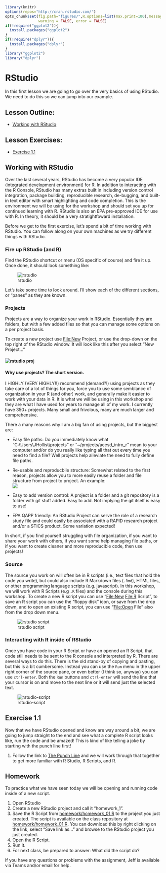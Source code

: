 ```r
library(knitr)
options(repos="http://cran.rstudio.com/")
opts_chunk$set(fig.path="figures/",R.options=list(max.print=100),message = FALSE,
               warning = FALSE, error = FALSE)
if(!require("ggplot2")){
  install.packages("ggplot2")
}
if(!require("dplyr")){
  install.packages("dplyr")
}
library("ggplot2")
library("dplyr")
```

# RStudio

In this first lesson we are going to go over the very basics of using RStudio. We need to do this so we can jump into our example.

## Lesson Outline:

-   [Working with RStudio](#working-with-rstudio)

## Lesson Exercises:

-   [Exercise 1.1](#exercise-11)

## Working with RStudio {#working-with-rstudio}

Over the last several years, RStudio has become a very popular IDE (integrated development environment) for R. In addition to interacting with the R Console, RStudio has many extras built in including version control integration, package building, reproducible research, de-bugging, and built-in text editor with smart highlighting and code completion. This is the environment we will be using for the workshop and should set you up for continued learning with R. RStudio is also an EPA pre-approved IDE for use with R. In theory, it should be a very stratightfoward installation.

Before we get to the first exercise, let's spend a bit of time working with RStudio. You can follow along on your own machines as we try different things with RStudio.

### Fire up RStudio (and R)

Find the RStudio shortcut or menu (OS specific of course) and fire it up. Once done, it should look something like:

![rstudio](figures/rstudio.jpg)

Let's take some time to look around. I'll show each of the different sections, or "panes" as they are known.

### Projects

Projects are a way to organize your work in RStudio. Essentially they are folders, but with a few added files so that you can manage some options on a per project basis.

To create a new project use <File:New> Project, or use the drop-down on the top right of the RStudio window. It will look like this after you select "New Project..."

#### ![rstudio proj](figures/rstudio_proj.jpg) 

#### Why use projects?  The short version.

I HIGHLY (VERY HIGHLY!!) recommend (demand?!) using projects as they take care of a lot of things for you, force you to use some semblance of organization in your R (and other) work, and generally make it easier to work with your data in R. It is what we will be using in this workshop and they are what I have used for years to manage all of my work.  I currently have 350+ projects.  Many small and frivolous, many are much larger and comprehensive.  

There a many reasons why I am a big fan of using projects, but the biggest are:

-   Easy file paths: Do you immediately know what "C:\\Users\\JHollist\\projects" or "\~/projects/acesd_intro_r" mean to your computer and/or do you really like typing all that out every time you need to find a file? Well projects help alleviate the need to fully define file paths.
-   Re-usable and reproducbile structure: Somewhat related to the first reason, projects allow you to more easily reuse a folder and file structure from project to project. An example:\
    ![](figures/folder_structure.png)

-   Easy to add version control: A project is a folder and a git repository is a folder with git stuff added. Easy to add. Not implying the git itself is easy to use!
-   EPA QAPP friendly: An RStudio Project can serve the role of a research study file and could easily be associated with a RAPID research project and/or a STICS product. Some variation expected!

In short, if you find yourself struggling with file organization, if you want to share your work with others, if you want some help managing file paths, or if you want to create cleaner and more reproducible code, then use projects!

### Source

The source you work on will often be in R scripts (i.e., text files that hold the code you write), but could also include R Markdown files (`.Rmd`), HTML files, or other programming language scripts (e.g. javascript). In this workshop, we will work with R Scripts (e.g `.R` files) and the console during this workshop. To create a new R script you can use "<File:New> <File:R> Script", to save an R script you can use the "floppy disk" icon, or save from the drop down, and to open an existing R script, you can use "<File:Open> File" also from the drop down menu.

![rstudio script](figures/rstudio_script.jpg)

### Interacting with R inside of RStudio

Once you have code in your R Script or have an opened an R Script, that code still needs to be sent to the R console and interpreted by R. There are several ways to do this. There is the old stand-by of copying and pasting, but this is a bit cumbersome. Instead you can use the `Run` menu in the upper right corner of the source pane, or even better (I think so, anyway) you can use `ctrl-enter`. Both the `Run` buttons and `ctrl-enter` will send the line that your cursor is on and move to the next line or it will send just the selected text.

![rstudio-script](figures/rstudio_run.jpg)

## Exercise 1.1

Now that we have RStudio opened and know are way around a bit, we are going to jump straight to the end and see what a complete R script looks like, run the code and be amazed! This is kind of like telling a joke by starting with the punch line first!

1.  Follow the link to [The Punch Line](punchline.md) and we will work through that together to get more familiar with R Studio, R Scripts, and R.

## Homework

To practice what we have seen today we will be opening and running code inside of a new script. 

1.  Open RStudio
2.  Create a new RStudio project and call it "homework_1".
3.  Save the R Script from [homework/homework_01.R](https://raw.githubusercontent.com/usepa/acesd_intro_r/master/homework/homework_01.R) to the project you just created.  The script is available on the class repository at [homework/homework_01.R](https://raw.githubusercontent.com/usepa/acesd_intro_r/master/homework/homework_01.R).  You can download this by right clicking on the link, select "Save link as..." and browse to the RStudio project you just created.
4.  Open the R Script.
5.  Run it.
6.  For next class, be prepared to answer: What did the script do?

If you have any questions or problems with the assignment, Jeff is available via Teams and/or email for help.